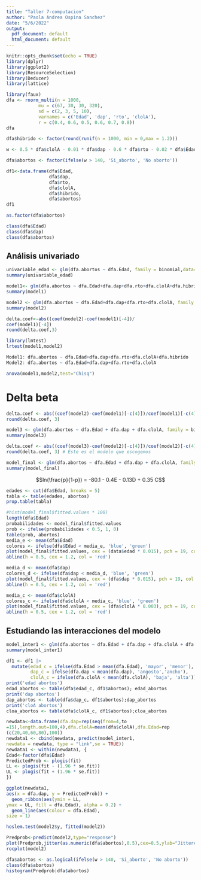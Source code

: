 ---
title: "Taller 7-computacion"
author: "Paola Andrea Ospina Sanchez"
date: "5/6/2022"
output:
  pdf_document: default
  html_document: default
---

```{r setup, include=FALSE}
knitr::opts_chunk$set(echo = TRUE)
library(dplyr)
library(ggplot2)
library(ResourceSelection)
library(Deducer)
library(lattice)
```

```{r}
library(faux)
dfa <- rnorm_multi(n = 1000,
            mu = c(67, 30, 30, 320),
            sd = c(2, 3, 5, 10),
            varnames = c('Edad', 'dap', 'rto', 'clolA'),
            r = c(0.4, 0.6, 0.5, 0.6, 0.7, 0.8))
dfa

dfa$hibrido <- factor(round(runif(n = 1000, min = 0,max = 1.2)))

w <- 0.5 * dfa$clolA - 0.01 * dfa$dap - 0.6 * dfa$rto - 0.02 * dfa$Edad

dfa$abortos <- factor(ifelse(w > 140, 'Si_aborto', 'No aborto'))
```

```{r}
df1<-data.frame(dfa$Edad,
                dfa$dap,
                dfa$rto,
                dfa$clolA,
                dfa$hibrido,
                dfa$abortos)
df1
```
```{r}
as.factor(dfa$abortos)

```
```{r}
class(dfa$Edad)
class(dfa$dap)
class(dfa$abortos)
```


## Análisis univariado

```{r}
univariable_edad <- glm(dfa.abortos ~ dfa.Edad, family = binomial,data=df1)
summary(univariable_edad)
```

```{r}
model1<- glm(dfa.abortos ~ dfa.Edad+dfa.dap+dfa.rto+dfa.clolA+dfa.hibrido, family = binomial, data = df1)
summary(model1)
```

```{r}
model2 <- glm(dfa.abortos ~ dfa.Edad+dfa.dap+dfa.rto+dfa.clolA, family = binomial, data = df1)
summary(model2)
```

```{r}
delta.coef<-abs((coef(model2)-coef(model1)[-4])/
coef(model1)[-4])
round(delta.coef,3)
```
```{r}
library(lmtest)
lrtest(model1,model2)

Model1: dfa.abortos ~ dfa.Edad+dfa.dap+dfa.rto+dfa.clolA+dfa.hibrido
Model2: dfa.abortos ~ dfa.Edad+dfa.dap+dfa.rto+dfa.clolA
```
```{r}
anova(model1,model2,test="Chisq")
```
# Delta beta

```{r, warning = FALSE, message=FALSE}
delta.coef <- abs((coef(model2)-coef(model1)[-c(4)])/coef(model1)[-c(4)])
round(delta.coef, 3)
```

```{r}
model3 <- glm(dfa.abortos ~ dfa.Edad + dfa.dap + dfa.clolA, family = binomial, data = df1) # Elimiando la variable con el pvalue más alto
summary(model3)
```

```{r, warning = FALSE, message=FALSE}
delta.coef <- abs((coef(model3)-coef(model2)[-c(4)])/coef(model2)[-c(4)])
round(delta.coef, 3) # Este es el modelo que escogemos
```
```{r}
model_final <- glm(dfa.abortos ~ dfa.Edad + dfa.dap + dfa.clolA, family = binomial, data = df1) # Elimiando la variable con el pvalue más alto
summary(model_final)
```

$$ln(\frac{p}{1-p}) = -80.1 - 0.4E - 0.13D + 0.35 C$$

```{r}
edades <- cut(dfa$Edad, breaks = 5)
tabla <- table(edades, abortos)
prop.table(tabla)
```

```{r}
#hist(model_final$fitted.values * 100)
length(dfa$Edad)
probabilidades <- model_final$fitted.values
prob <- ifelse(probabilidades < 0.5, 1, 0)
table(prob, abortos)
media_e <- mean(dfa$Edad)
colores <- ifelse(dfa$Edad < media_e, 'blue', 'green')
plot(model_final$fitted.values, cex = (data$edad * 0.015), pch = 19, col = colores)
abline(h = 0.5, cex = 1.2, col = 'red')
```

```{r}
media_d <- mean(dfa$dap)
colores_d <- ifelse(dfa$dap < media_d, 'blue', 'green')
plot(model_final$fitted.values, cex = (dfa$dap * 0.015), pch = 19, col = colores_d)
abline(h = 0.5, cex = 1.2, col = 'red')
```

```{r}
media_c <- mean(dfa$clolA)
colores_c <- ifelse(dfa$clolA < media_c, 'blue', 'green')
plot(model_final$fitted.values, cex = (dfa$clolA * 0.003), pch = 19, col = colores_c)
abline(h = 0.5, cex = 1.2, col = 'red')
```

## Estudiando las interacciones del modelo

```{r}
model_inter1 <- glm(dfa.abortos ~ dfa.Edad + dfa.dap + dfa.clolA + dfa.Edad:dfa.dap, family = binomial, data = df1)
summary(model_inter1)
```

```{r}
df1 <- df1 |>
  mutate(edad_c = ifelse(dfa.Edad > mean(dfa.Edad), 'mayor', 'menor'), 
         dap_c = ifelse(dfa.dap < mean(dfa.dap), 'angosto','ancho'),
         clolA_c = ifelse(dfa.clolA < mean(dfa.clolA), 'baja', 'alta'))
print('edad abortos')
edad_abortos <- table(dfa$edad_c, df1$abortos); edad_abortos
print('dap abortos')
dap_abortos <- table(dfa$dap_c, df1$abortos);dap_abortos
print('cloA abortos')
cloa_abortos <- table(dfa$clolA_c, df1$abortos);cloa_abortos
```
```{r}
newdata<-data.frame(dfa.dap=rep(seq(from=4,to
=15),length.out=100,4),dfa.clolA=mean(dfa$clolA),dfa.Edad=rep
(c(20,40,60,80),100))
newdata1 <- cbind(newdata, predict(model_inter1,
newdata = newdata, type = "link",se = TRUE))
newdata1 <- within(newdata1, {
Edad<-factor(dfa$Edad)
PredictedProb <- plogis(fit)
LL <- plogis(fit - (1.96 * se.fit))
UL <- plogis(fit + (1.96 * se.fit))
})
```

```{r}
ggplot(newdata1,
aes(x = dfa.dap, y = PredictedProb)) + 
  geom_ribbon(aes(ymin = LL,
ymax = UL, fill = dfa.Edad), alpha = 0.2) + 
  geom_line(aes(colour = dfa.Edad),
size = 1)
```
```{r}
hoslem.test(model2$y, fitted(model2))
```
```{r}
Predprob<-predict(model2,type="response")
plot(Predprob,jitter(as.numeric(dfa$abortos),0.5),cex=0.5,ylab="Jittered mortality outcome")
rocplot(model2)
```
```{r}
dfa$abortos <- as.logical(ifelse(w > 140, 'Si_aborto', 'No aborto'))
class(dfa$abortos)
histogram(Predprob|dfa$abortos)
```







